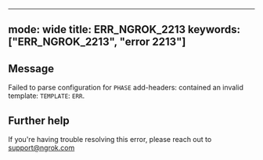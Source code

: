 
---
mode: wide
title: ERR_NGROK_2213
keywords: ["ERR_NGROK_2213", "error 2213"]
---

## Message
Failed to parse configuration for `PHASE` add-headers: contained an invalid template: `TEMPLATE`: `ERR`.




## Further help
If you're having trouble resolving this error, please reach out to [support@ngrok.com](mailto:support@ngrok.com?subject=Help%20with%20ERR_NGROK_2213)

